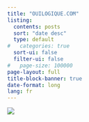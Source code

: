```yaml
---
title: "OUILOGIQUE.COM"
listing:
  contents: posts
  sort: "date desc"
  type: default
#   categories: true
  sort-ui: false
  filter-ui: false
#   page-size: 100000
page-layout: full
title-block-banner: true
date-format: long
lang: fr
---
```


[![][img_1]]{.cls-site-logo}

[img_1]: ./images/site-logo.png

<!--
## Bienvenue sur ouilogique.com

Ce site me sert d’aide-mémoire pour mes projets sur Arduino et Raspberry Pi.
-->
